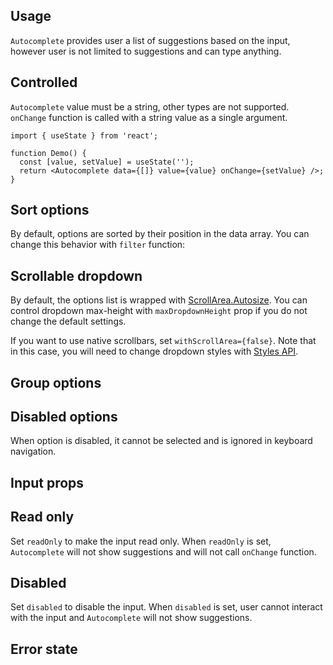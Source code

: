 

<ComboboxDisclaimer component="Autocomplete" />

## Usage

`Autocomplete` provides user a list of suggestions based on the input,
however user is not limited to suggestions and can type anything.

<Demo data={AutocompleteDemos.usage} />

## Controlled

`Autocomplete` value must be a string, other types are not supported.
`onChange` function is called with a string value as a single argument.

```tsx
import { useState } from 'react';

function Demo() {
  const [value, setValue] = useState('');
  return <Autocomplete data={[]} value={value} onChange={setValue} />;
}
```

<ComboboxData component="Autocomplete" />

<ComboboxFiltering component="Autocomplete" />

<Demo data={AutocompleteDemos.search} />

## Sort options

By default, options are sorted by their position in the data array. You can change this behavior
with `filter` function:

<Demo data={AutocompleteDemos.sort} />

<ComboboxLargeData component="Autocomplete" />

<Demo data={AutocompleteDemos.limit} />

## Scrollable dropdown

By default, the options list is wrapped with [ScrollArea.Autosize](/core/scroll-area).
You can control dropdown max-height with `maxDropdownHeight` prop if you do not change the default settings.

If you want to use native scrollbars, set `withScrollArea={false}`. Note that in this case,
you will need to change dropdown styles with [Styles API](/styles/styles-api).

<Demo data={AutocompleteDemos.scrollArea} />

## Group options

<Demo data={AutocompleteDemos.groups} />

## Disabled options

When option is disabled, it cannot be selected and is ignored in keyboard navigation.

<Demo data={AutocompleteDemos.disabledOptions} />

<ComboboxProps component="Autocomplete" />

## Input props

<InputFeatures component="Autocomplete" element="input" />

<Demo data={AutocompleteDemos.configurator} />

## Read only

Set `readOnly` to make the input read only. When `readOnly` is set,
`Autocomplete` will not show suggestions and will not call `onChange` function.

<Demo data={AutocompleteDemos.readOnly} />

## Disabled

Set `disabled` to disable the input. When `disabled` is set,
user cannot interact with the input and `Autocomplete` will not show suggestions.

<Demo data={AutocompleteDemos.readOnly} />

## Error state

<Demo data={AutocompleteDemos.error} />

<StylesApiSelectors component="Autocomplete" />

<Demo data={AutocompleteDemos.stylesApi} />

<GetElementRef component="Autocomplete" refType="input" />

<InputAccessibility component="Autocomplete" />
